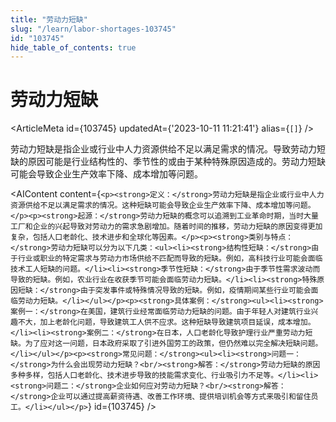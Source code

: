 ```yaml
---
title: "劳动力短缺"
slug: "/learn/labor-shortages-103745"
id: "103745"
hide_table_of_contents: true
---
```



# 劳动力短缺

<ArticleMeta id={103745} updatedAt={'2023-10-11 11:21:41'} alias={`[]`} />
<div className='border-solid border-b border-t-0 my-4 border-[var(--ifm-color-gray-300)]' />

劳动力短缺是指企业或行业中人力资源供给不足以满足需求的情况。导致劳动力短缺的原因可能是行业结构性的、季节性的或由于某种特殊原因造成的。劳动力短缺可能会导致企业生产效率下降、成本增加等问题。

<AIContent content={`<p><strong>定义：</strong>劳动力短缺是指企业或行业中人力资源供给不足以满足需求的情况。这种短缺可能会导致企业生产效率下降、成本增加等问题。</p><p><strong>起源：</strong>劳动力短缺的概念可以追溯到工业革命时期，当时大量工厂和企业的兴起导致对劳动力的需求急剧增加。随着时间的推移，劳动力短缺的原因变得更加复杂，包括人口老龄化、技术进步和全球化等因素。</p><p><strong>类别与特点：</strong>劳动力短缺可以分为以下几类：<ul><li><strong>结构性短缺：</strong>由于行业或职业的特定需求与劳动力市场供给不匹配而导致的短缺。例如，高科技行业可能会面临技术工人短缺的问题。</li><li><strong>季节性短缺：</strong>由于季节性需求波动而导致的短缺。例如，农业行业在收获季节可能会面临劳动力短缺。</li><li><strong>特殊原因短缺：</strong>由于突发事件或特殊情况导致的短缺。例如，疫情期间某些行业可能会面临劳动力短缺。</li></ul></p><p><strong>具体案例：</strong><ul><li><strong>案例一：</strong>在美国，建筑行业经常面临劳动力短缺的问题。由于年轻人对建筑行业兴趣不大，加上老龄化问题，导致建筑工人供不应求。这种短缺导致建筑项目延误，成本增加。</li><li><strong>案例二：</strong>在日本，人口老龄化导致护理行业严重劳动力短缺。为了应对这一问题，日本政府采取了引进外国劳工的政策，但仍然难以完全解决短缺问题。</li></ul></p><p><strong>常见问题：</strong><ul><li><strong>问题一：</strong>为什么会出现劳动力短缺？<br/><strong>解答：</strong>劳动力短缺的原因多种多样，包括人口老龄化、技术进步导致的技能需求变化、行业吸引力不足等。</li><li><strong>问题二：</strong>企业如何应对劳动力短缺？<br/><strong>解答：</strong>企业可以通过提高薪资待遇、改善工作环境、提供培训机会等方式来吸引和留住员工。</li></ul></p>`} id={103745} />

